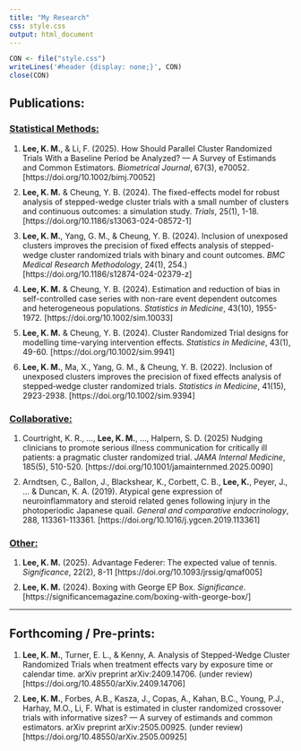 ```yaml
---
title: "My Research"
css: style.css
output: html_document
---
```


```r
CON <- file("style.css")
writeLines('#header {display: none;}', CON)
close(CON)
```

<h2>Publications:</h2>
<h3><u>Statistical Methods:</u></h3>
<ol>
<li class="list"><b>Lee, K. M.</b>, & Li, F. (2025). How Should Parallel Cluster Randomized Trials With a Baseline Period be Analyzed? — A Survey of Estimands and Common Estimators. <i>Biometrical Journal</i>, 67(3), e70052. [https://doi.org/10.1002/bimj.70052]</li>

<li class="list"><b>Lee, K. M.</b> & Cheung, Y. B. (2024). The fixed-effects model for robust analysis of stepped-wedge cluster trials with a small number of clusters and continuous outcomes: a simulation study. <i>Trials</i>, 25(1), 1-18. [https://doi.org/10.1186/s13063-024-08572-1]</li>

<li class="list"><b>Lee, K. M.</b>, Yang, G. M., & Cheung, Y. B. (2024). Inclusion of unexposed clusters improves the precision of fixed effects analysis of stepped-wedge cluster randomized trials with binary and count outcomes. <i>BMC Medical Research Methodology</i>, 24(1), 254.</i>) [https://doi.org/10.1186/s12874-024-02379-z]</li>

<li class="list"><b>Lee, K. M.</b> & Cheung, Y. B. (2024). Estimation and reduction of bias in self-controlled case series with non-rare event dependent outcomes and heterogeneous populations. <i>Statistics in Medicine</i>, 43(10), 1955-1972. [https://doi.org/10.1002/sim.10033]</li>

<li class="list"><b>Lee, K. M.</b> & Cheung, Y. B. (2024). Cluster Randomized Trial designs for modelling time-varying intervention effects. <i>Statistics in Medicine</i>, 43(1), 49-60.  [https://doi.org/10.1002/sim.9941]</li>

<li class="list"><b>Lee, K. M.</b>, Ma, X., Yang, G. M., & Cheung, Y. B. (2022). Inclusion of unexposed clusters improves the precision of fixed effects analysis of stepped‐wedge cluster randomized trials. <i>Statistics in Medicine</i>, 41(15), 2923-2938. [https://doi.org/10.1002/sim.9394]</li>
</ol>

<h3><u>Collaborative:</u></h3>
<ol>
<li class="list">Courtright, K. R., …, <b>Lee, K. M.</b>, …, Halpern, S. D. (2025) Nudging clinicians to promote serious illness communication for critically ill patients: a pragmatic cluster randomized trial. <i>JAMA Internal Medicine</i>, 185(5), 510-520. [https://doi.org/10.1001/jamainternmed.2025.0090]</li>

<li class="list">Arndtsen, C., Ballon, J., Blackshear, K., Corbett, C. B., <b>Lee, K.</b>, Peyer, J., ... & Duncan, K. A. (2019). Atypical gene expression of neuroinflammatory and steroid related genes following injury in the photoperiodic Japanese quail. <i>General and comparative endocrinology</i>, 288, 113361-113361. [https://doi.org/10.1016/j.ygcen.2019.113361]</li>
</ol>

<h3><u>Other:</u></h3>
<ol>
<li class="list"><b>Lee, K. M.</b> (2025). Advantage Federer: The expected value of tennis. <i>Significance</i>, 22(2), 8-11 [https://doi.org/10.1093/jrssig/qmaf005]</li>

<li class="list"><b>Lee, K. M.</b> (2024). Boxing with George EP Box. <i>Significance</i>. [https://significancemagazine.com/boxing-with-george-box/]</li>
</ol>

<hr>
<h2>Forthcoming / Pre-prints:</h2>
<ol>
<li class="list"><b>Lee, K. M.</b>, Turner, E. L., & Kenny, A. Analysis of Stepped-Wedge Cluster Randomized Trials when treatment effects vary by exposure time or calendar time. arXiv preprint arXiv:2409.14706. (under review) [https://doi.org/10.48550/arXiv.2409.14706]</li>

<li class="list"><b>Lee, K. M.</b>, Forbes, A.B., Kasza, J., Copas, A., Kahan, B.C., Young, P.J., Harhay, M.O., Li, F. What is estimated in cluster randomized crossover trials with informative sizes? — A survey of estimands and common estimators. arXiv preprint arXiv:2505.00925. (under review) [https://doi.org/10.48550/arXiv.2505.00925]</li>

</ol>

<style>
li.list{
  margin: 10px 0;
}
</style>
